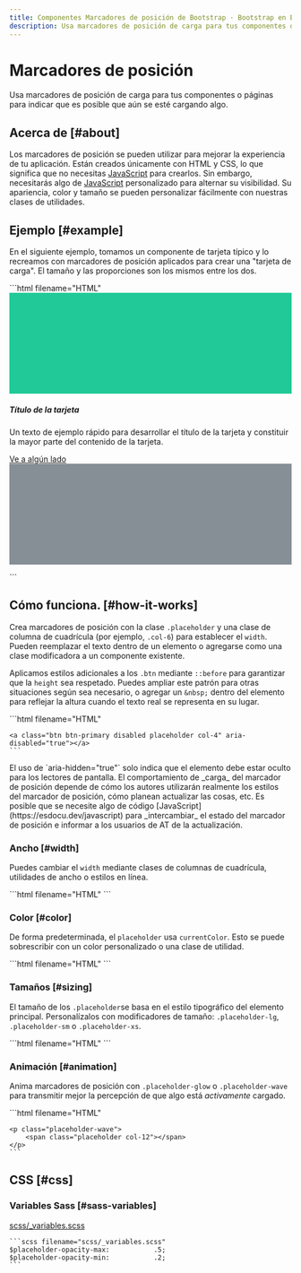 ```yaml
---
title: Componentes Marcadores de posición de Bootstrap · Bootstrap en Español v5.3
description: Usa marcadores de posición de carga para tus componentes o páginas para indicar que es posible que aún se esté cargando algo.
---
```


# Marcadores de posición

Usa marcadores de posición de carga para tus componentes o páginas para indicar que es posible que aún se esté cargando algo.

<MainBanner />

Acerca de [#about]
-------------------

Los marcadores de posición se pueden utilizar para mejorar la experiencia de tu aplicación. Están creados únicamente con HTML y CSS, lo que significa que no necesitas [JavaScript](https://esdocu.dev/javascript) para crearlos. Sin embargo, necesitarás algo de [JavaScript](https://esdocu.dev/javascript) personalizado para alternar su visibilidad. Su apariencia, color y tamaño se pueden personalizar fácilmente con nuestras clases de utilidades.

Ejemplo [#example]
-------------------

En el siguiente ejemplo, tomamos un componente de tarjeta típico y lo recreamos con marcadores de posición aplicados para crear una "tarjeta de carga". El tamaño y las proporciones son los mismos entre los dos.

<DemoIframe path="/demos/bootstrap/5.3/components/placeholders/example.html">
    ```html filename="HTML"
    <div class="card">
        <svg class="bd-placeholder-img card-img-top" width="100%" height="180" role="img"
            aria-label="Marcador de posición" focusable="false" preserveAspectRatio="xMidYMid slice"
            xmlns="http://www.w3.org/2000/svg">
            <title>Marcador de posición</title>
            <rect width="100%" height="100%" fill="#20c997"></rect>
        </svg>
        <div class="card-body">
            <h5 class="card-title">Título de la tarjeta</h5>
            <p class="card-text">Un texto de ejemplo rápido para desarrollar el título de la tarjeta y constituir la
                mayor parte del contenido de la tarjeta.</p>
            <a href="#" class="btn btn-primary">Ve a algún lado</a>
        </div>
    </div>
    <div class="card" aria-hidden="true">
        <svg class="bd-placeholder-img card-img-top" width="100%" height="180" role="img"
            aria-label="Marcador de posición" focusable="false" preserveAspectRatio="xMidYMid slice"
            xmlns="http://www.w3.org/2000/svg">
            <title>Marcador de posición</title>
            <rect width="100%" height="100%" fill="#868e96"></rect>
        </svg>
        <div class="card-body">
            <div class="h5 card-title placeholder-glow">
                <span class="placeholder col-6"></span>
            </div>
            <p class="card-text placeholder-glow">
                <span class="placeholder col-7"></span>
                <span class="placeholder col-4"></span>
                <span class="placeholder col-4"></span>
                <span class="placeholder col-6"></span>
                <span class="placeholder col-8"></span>
            </p>
            <a class="btn btn-primary disabled placeholder col-6" aria-disabled="true"></a>
        </div>
    </div>
    ```
</DemoIframe>

Cómo funciona. [#how-it-works]
-------------------------------

Crea marcadores de posición con la clase `.placeholder` y una clase de columna de cuadrícula (por ejemplo, `.col-6`) para establecer el `width`. Pueden reemplazar el texto dentro de un elemento o agregarse como una clase modificadora a un componente existente.

Aplicamos estilos adicionales a los `.btn` mediante `::before` para garantizar que la `height` sea respetado. Puedes ampliar este patrón para otras situaciones según sea necesario, o agregar un `&nbsp;` dentro del elemento para reflejar la altura cuando el texto real se representa en su lugar.

<DemoIframe path="/demos/bootstrap/5.3/components/placeholders/how-it-works.html">
    ```html filename="HTML"
    <p aria-hidden="true">
        <span class="placeholder col-6"></span>
    </p>

    <a class="btn btn-primary disabled placeholder col-4" aria-disabled="true"></a>
    ```
</DemoIframe>

<Callout type="info" emoji="">
El uso de `aria-hidden="true"` solo indica que el elemento debe estar oculto para los lectores de pantalla. El comportamiento de _carga_ del marcador de posición depende de cómo los autores utilizarán realmente los estilos del marcador de posición, cómo planean actualizar las cosas, etc. Es posible que se necesite algo de código [JavaScript](https://esdocu.dev/javascript) para _intercambiar_ el estado del marcador de posición e informar a los usuarios de AT de la actualización.
</Callout>

### Ancho [#width]

Puedes cambiar el `width` mediante clases de columnas de cuadrícula, utilidades de ancho o estilos en línea.

<DemoIframe path="/demos/bootstrap/5.3/components/placeholders/width.html">
    ```html filename="HTML"
    <span class="placeholder col-6"></span>
    <span class="placeholder w-75"></span>
    <span class="placeholder" style="width: 25%;"></span>
    ```
</DemoIframe>

<ContentSuggestion />

### Color [#color]

De forma predeterminada, el `placeholder` usa `currentColor`. Esto se puede sobrescribir con un color personalizado o una clase de utilidad.

<DemoIframe path="/demos/bootstrap/5.3/components/placeholders/color.html">
    ```html filename="HTML"
    <span class="placeholder col-12"></span>
    <span class="placeholder col-12 bg-primary"></span>
    <span class="placeholder col-12 bg-secondary"></span>
    <span class="placeholder col-12 bg-success"></span>
    <span class="placeholder col-12 bg-danger"></span>
    <span class="placeholder col-12 bg-warning"></span>
    <span class="placeholder col-12 bg-info"></span>
    <span class="placeholder col-12 bg-light"></span>
    <span class="placeholder col-12 bg-dark"></span>
    ```
</DemoIframe>

### Tamaños [#sizing]

El tamaño de los `.placeholder`se basa en el estilo tipográfico del elemento principal. Personalízalos con modificadores de tamaño: `.placeholder-lg`, `.placeholder-sm` o `.placeholder-xs`.

<DemoIframe path="/demos/bootstrap/5.3/components/placeholders/sizing.html">
    ```html filename="HTML"
    <span class="placeholder col-12 placeholder-lg"></span>
    <span class="placeholder col-12"></span>
    <span class="placeholder col-12 placeholder-sm"></span>
    <span class="placeholder col-12 placeholder-xs"></span>
    ```
</DemoIframe>

### Animación [#animation]

Anima marcadores de posición con `.placeholder-glow` o `.placeholder-wave` para transmitir mejor la percepción de que algo está _activamente_ cargado.

<DemoIframe path="/demos/bootstrap/5.3/components/placeholders/animation.html">
    ```html filename="HTML"
    <p class="placeholder-glow">
        <span class="placeholder col-12"></span>
    </p>

    <p class="placeholder-wave">
        <span class="placeholder col-12"></span>
    </p>
    ```
</DemoIframe>

CSS [#css]
-----------

### Variables Sass [#sass-variables]

[scss/_variables.scss](https://github.com/twbs/bootstrap/blob/v5.3.2/scss/_variables.scss)

    ```scss filename="scss/_variables.scss"
    $placeholder-opacity-max:           .5;
    $placeholder-opacity-min:           .2;
    ```

<ContentSuggestion />
